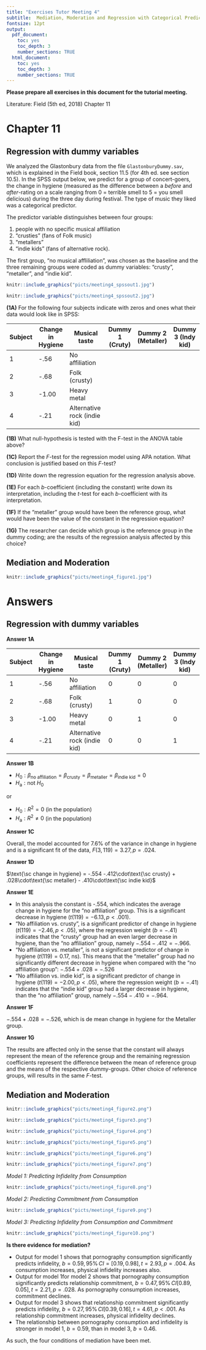 ```yaml
---
title: "Exercises Tutor Meeting 4"
subtitle:  Mediation, Moderation and Regression with Categorical Predictors
fontsize: 12pt
output:
  pdf_document:
    toc: yes
    toc_depth: 3
    number_sections: TRUE
  html_document:
    toc: yes
    toc_depth: 3
    number_sections: TRUE
---
```


\vspace{20ex}

**Please prepare all exercises in this document for the tutorial meeting.**

Literature: Field (5th ed, 2018) Chapter 11


\newpage

# Chapter 11

## Regression with dummy variables


We analyzed the Glastonbury data from the file `GlastonburyDummy.sav`, which is explained in the Field book, section 11.5 (for 4th ed. see section 10.5). In the SPSS output below, we predict for a group of concert-goers, the change in hygiene (measured as the difference between a *before* and *after*-rating on a scale ranging from 0 = terrible smell to 5 = you smell delicious) during the three day during festival. The type of music they liked was a categorical predictor.

The predictor variable distinguishes between four groups:

1. people with no specific musical affiliation
2. “crusties” (fans of Folk music)
3. “metallers”
4. “indie kids” (fans of alternative rock).

The first group, “no musical affliliation”, was chosen as the baseline and the three remaining groups were coded as dummy variables: “crusty”, “metaller”, and “indie kid”.


```r
knitr::include_graphics("picts/meeting4_spssout1.jpg")
```

```r
knitr::include_graphics("picts/meeting4_spssout2.jpg")
```

\newpage

**(1A)**
For the following four subjects indicate with zeros and ones what their data would look like in SPSS:

| Subject | Change in Hygiene | Musical taste                | Dummy 1 (Cruty) | Dummy 2 (Metaller) | Dummy 3 (Indy kid) |
| ------- | ----------------- | ---------------------------- | --------------- | ------------------ | ------------------ |
| 1       | -.56              | No affiliation               |                 |                    |                    |
| 2       | -.68              | Folk (crusty)                |                 |                    |                    |
| 3       | -1.00             | Heavy metal                  |                 |                    |                    |
| 4       | -.21              | Alternative rock (indie kid) |                 |                    |                    |


**(1B)**
What null-hypothesis is tested with the F-test in the ANOVA table above?

**(1C)**
Report the $F$-test for the regression model using APA notation. What conclusion is justified based on this $F$-test?

**(1D)**
Write down the regression equation for the regression analysis above.

**(1E)**
For each $b$-coefficient (including the constant) write down its interpretation, including the $t$-test for each $b$-coefficient with its interpretation.

**(1F)**
If the “metaller” group would have been the reference group, what would have been the value of the constant in the regression equation?

**(1G)**
The researcher can decide which group is the reference group in the dummy coding; are the results of the regression analysis affected by this choice?


## Mediation and Moderation


```r
knitr::include_graphics("picts/meeting4_figure1.jpg")
```


\newpage
\appendix
# Answers

## Regression with dummy variables

**Answer 1A**

| Subject | Change in Hygiene | Musical taste                | Dummy 1 (Cruty) | Dummy 2 (Metaller) | Dummy 3 (Indy kid) |
| ------- | ----------------- | ---------------------------- | --------------- | ------------------ | ------------------ |
| 1       | -.56              | No affiliation               | 0               | 0                  | 0                  |
| 2       | -.68              | Folk (crusty)                | 1               | 0                  | 0                  |
| 3       | -1.00             | Heavy metal                  | 0               | 1                  | 0                  |
| 4       | -.21              | Alternative rock (indie kid) | 0               | 0                  | 1                  |

**Answer 1B**

* $H_0: \beta_\text{no affiliation} = \beta_\text{crusty} = \beta_\text{metaller}  = \beta_\text{indie kid} = 0$
* $H_\text{a}: \text{not } H_0$

or

* $H_0: R^2 = 0$ (in the population)
* $H_\text{a}: R^2 \neq 0$ (in the population)


**Answer 1C**

Overall, the model accounted for 7.6% of the variance in change in hygiene and is a significant fit of the data, $F(3,119) = 3.27, p = .024$.


**Answer 1D**

$\text{\sc change in hygiene} = -.554 -.412\cdot\text{\sc crusty} + .028\cdot\text{\sc metaller} - .410\cdot\text{\sc indie kid}$


**Answer 1E**

* In this analysis the constant is -.554, which indicates the average change in hygiene for the “no affiliation” group. This is a significant decrease in hygiene ($t(119) = -6.13, p < .001$).
* “No affiliation vs. crusty”, is a significant predictor of change in hygiene ($t(119) = -2.46, p < .05$), where the regression weight ($b = -.41$) indicates that the “crusty” group had an even larger decrease in hygiene, than the “no affiliation” group, namely $-.554 -.412 = -.966$.
* “No affiliation vs. metaller”, is not a significant predictor of change in hygiene ($t(119) = 0.17$, ns). This means that the “metaller” group had no significantly different decrease in hygiene when compared with the “no affiliation group”: $-.554 + .028 = -.526$
* “No affiliation vs. indie kid”, is a significant predictor of change in hygiene ($t(119) = -2.00, p < .05$), where the regression weight ($b = -.41$) indicates that the “indie kid” group had a larger decrease in hygiene, than the “no affiliation” group, namely $-.554 -.410 = -.964$.


**Answer 1F**

$-.554 + .028 = -.526$, which is de mean change in hygiene for the Metaller group.


**Answer 1G**

The results are affected only in the sense that the constant will always represent the mean of the reference group and the remaining regression coefficients represent the difference between the mean of reference group and the means of the respective dummy-groups. Other choice of reference groups, will results in the same $F$-test.

## Mediation and Moderation


```r
knitr::include_graphics("picts/meeting4_figure2.png")
```

```r
knitr::include_graphics("picts/meeting4_figure3.png")
```
```r
knitr::include_graphics("picts/meeting4_figure4.png")
```
```r
knitr::include_graphics("picts/meeting4_figure5.png")
```
```r
knitr::include_graphics("picts/meeting4_figure6.png")
```
```r
knitr::include_graphics("picts/meeting4_figure7.png")
```

\newpage
*Model 1: Predicting Infidelity from Consumption*

```r
knitr::include_graphics("picts/meeting4_figure8.png")
```

\newpage
*Model 2: Predicting Commitment from Consumption*

```r
knitr::include_graphics("picts/meeting4_figure9.png")
```


\newpage
*Model 3: Predicting Infidelity from Consumption and Commitment*

```r
knitr::include_graphics("picts/meeting4_figure10.png")
```

**Is there evidence for mediation?**

* Output for model 1 shows that pornography consumption significantly predicts infidelity, $b = 0.59, 95\%\,CI=[0.19, 0.98], t = 2.93, p = .004$. As consumption increases, physical infidelity increases also.
* Output for model 1for model 2 shows that pornography consumption significantly predicts relationship commitment, $b = 0.47, 95\%\,CI [ 0.89, 0.05], t = 2.21, p = .028$. As pornography consumption increases, commitment declines.
* Output for model 3 shows that relationship commitment significantly predicts infidelity, $b = 0.27, 95\%\,CI [ 0.39, 0.16], t = 4.61, p < .001$. As relationship commitment increases, physical infidelity declines.
* The relationship between pornography consumption and infidelity is stronger in model 1, $b = 0.59$, than in model 3, $b = 0.46$.

As such, the four conditions of mediation have been met.
